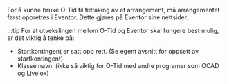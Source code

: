 For å kunne bruke O-Tid til tidtaking av et arrangement, må arrangementet først opprettes i Eventor. Dette gjøres på Eventor sine nettsider.

:::tip
For at utvekslingen mellom O-Tid og Eventor skal fungere best mulig, er det viktig å tenke på:

- Startkontingent er satt opp rett. (Se egent avsnitt for oppsett av startkontingent)
- Klasse navn. (ikke så viktig for O-Tid med andre programer som OCAD og Livelox)